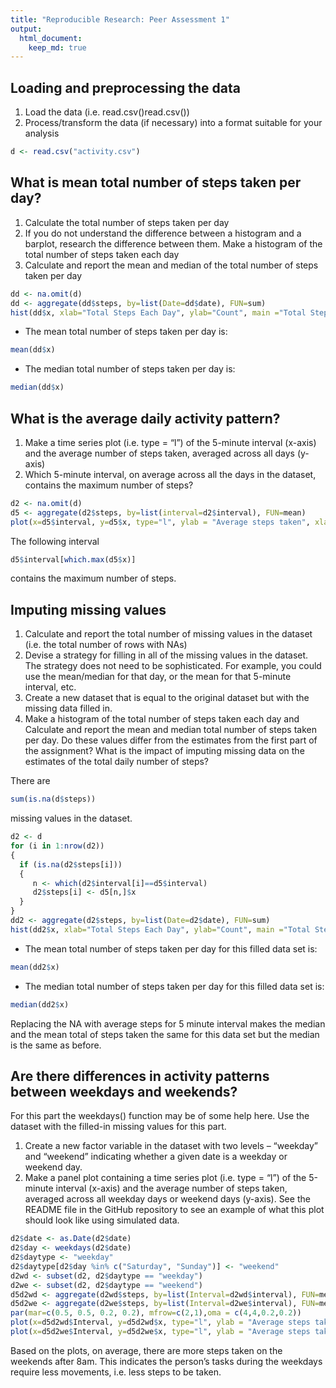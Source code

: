 ```yaml
---
title: "Reproducible Research: Peer Assessment 1"
output: 
  html_document:
    keep_md: true
---
```



## Loading and preprocessing the data

1. Load the data (i.e. read.csv()\color{red}{\verb|read.csv()|}read.csv())
1. Process/transform the data (if necessary) into a format suitable for your analysis

```r
d <- read.csv("activity.csv")
```


## What is mean total number of steps taken per day?
1. Calculate the total number of steps taken per day
1. If you do not understand the difference between a histogram and a barplot, research the difference between them. Make a histogram of the total number of steps taken each day
1. Calculate and report the mean and median of the total number of steps taken per day


```r
dd <- na.omit(d)
dd <- aggregate(dd$steps, by=list(Date=dd$date), FUN=sum)
hist(dd$x, xlab="Total Steps Each Day", ylab="Count", main ="Total Steps per day", col="red")
```

* The mean total number of steps taken per day is: 
```r
mean(dd$x)
```
* The median total number of steps taken per day is: 
```r
median(dd$x)
```

## What is the average daily activity pattern?
1. Make a time series plot (i.e. type = "l") of the 5-minute interval (x-axis) and the average number of steps taken, averaged across all days (y-axis)
1. Which 5-minute interval, on average across all the days in the dataset, contains the maximum number of steps?

```r
d2 <- na.omit(d)
d5 <- aggregate(d2$steps, by=list(interval=d2$interval), FUN=mean)
plot(x=d5$interval, y=d5$x, type="l", ylab = "Average steps taken", xlab = "Internval", main = "Average steps taken during 5 minute interval")
```

The following interval 
```r
d5$interval[which.max(d5$x)]
```
contains the maximum number of steps.

## Imputing missing values

1. Calculate and report the total number of missing values in the dataset (i.e. the total number of rows with NAs)
1. Devise a strategy for filling in all of the missing values in the dataset. The strategy does not need to be sophisticated. For example, you could use the mean/median for that day, or the mean for that 5-minute interval, etc.
1. Create a new dataset that is equal to the original dataset but with the missing data filled in.
1. Make a histogram of the total number of steps taken each day and Calculate and report the mean and median total number of steps taken per day. Do these values differ from the estimates from the first part of the assignment? What is the impact of imputing missing data on the estimates of the total daily number of steps?

There are 
```r
sum(is.na(d$steps))
```
missing values in the dataset.

```r
d2 <- d
for (i in 1:nrow(d2))
{
  if (is.na(d2$steps[i]))
  {
     n <- which(d2$interval[i]==d5$interval)
     d2$steps[i] <- d5[n,]$x
  }
}
dd2 <- aggregate(d2$steps, by=list(Date=d2$date), FUN=sum)
hist(dd2$x, xlab="Total Steps Each Day", ylab="Count", main ="Total Steps per day (filled w/ avg. interval)", col="red")
```
* The mean total number of steps taken per day for this filled data set is: 
```r
mean(dd2$x)
```
* The median total number of steps taken per day for this filled data set is: 
```r
median(dd2$x)
```

Replacing the NA with average steps for 5 minute interval makes the median and the mean total of steps taken the same for this data set but the median is the same as before.


## Are there differences in activity patterns between weekdays and weekends?
For this part the weekdays() function may be of some help here. Use the dataset with the filled-in missing values for this part.

1. Create a new factor variable in the dataset with two levels – “weekday” and “weekend” indicating whether a given date is a weekday or weekend day.
1. Make a panel plot containing a time series plot (i.e. type = "l") of the 5-minute interval (x-axis) and the average number of steps taken, averaged across all weekday days or weekend days (y-axis). See the README file in the GitHub repository to see an example of what this plot should look like using simulated data.


```r
d2$date <- as.Date(d2$date)
d2$day <- weekdays(d2$date)
d2$daytype <- "weekday"
d2$daytype[d2$day %in% c("Saturday", "Sunday")] <- "weekend"
d2wd <- subset(d2, d2$daytype == "weekday")
d2we <- subset(d2, d2$daytype == "weekend")
d5d2wd <- aggregate(d2wd$steps, by=list(Interval=d2wd$interval), FUN=mean)
d5d2we <- aggregate(d2we$steps, by=list(Interval=d2we$interval), FUN=mean)
par(mar=c(0.5, 0.5, 0.2, 0.2), mfrow=c(2,1),oma = c(4,4,0.2,0.2))
plot(x=d5d2wd$Interval, y=d5d2wd$x, type="l", ylab = "Average steps taken", xlab = "Internval", main = "Weekday")
plot(x=d5d2we$Interval, y=d5d2we$x, type="l", ylab = "Average steps taken", xlab = "Internval", main = "Weekend")
```

Based on the plots, on average, there are more steps taken on the weekends after 8am.  This indicates the person's tasks during the weekdays require less movements, i.e. less steps to be taken.

